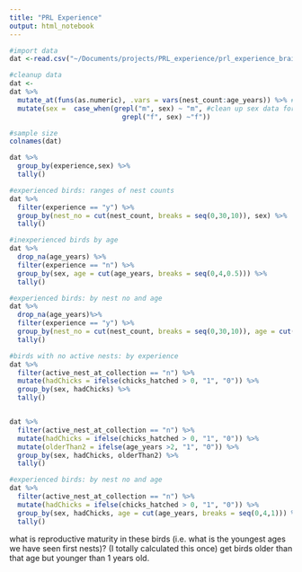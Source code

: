 ```yaml
---
title: "PRL Experience"
output: html_notebook
---
```


```r
#import data 
dat <-read.csv("~/Documents/projects/PRL_experience/prl_experience_brains_data.csv", stringsAsFactors = F)

#cleanup data
dat <-
dat %>%
  mutate_at(funs(as.numeric), .vars = vars(nest_count:age_years)) %>% #convert to numeric for binning
  mutate(sex =  case_when(grepl("m", sex) ~ "m", #clean up sex data for readability
                            grepl("f", sex) ~"f"))

```

```r
#sample size
colnames(dat)

dat %>%
  group_by(experience,sex) %>%
  tally()

#experienced birds: ranges of nest counts 
dat %>%
  filter(experience == "y") %>%
  group_by(nest_no = cut(nest_count, breaks = seq(0,30,10)), sex) %>%
  tally()

#inexperienced birds by age
dat %>%
  drop_na(age_years) %>%
  filter(experience == "n") %>%
  group_by(sex, age = cut(age_years, breaks = seq(0,4,0.5))) %>%
  tally()
```
```r
#experienced birds: by nest no and age 
dat %>%
  drop_na(age_years)%>%
  filter(experience == "y") %>%
  group_by(nest_no = cut(nest_count, breaks = seq(0,30,10)), age = cut(age_years, breaks = seq(0,4,1))) %>%
  tally()

#birds with no active nests: by experience 
dat %>%
  filter(active_nest_at_collection == "n") %>%
  mutate(hadChicks = ifelse(chicks_hatched > 0, "1", "0")) %>%
  group_by(sex, hadChicks) %>%
  tally()


dat %>%
  filter(active_nest_at_collection == "n") %>%
  mutate(hadChicks = ifelse(chicks_hatched > 0, "1", "0")) %>%
  mutate(olderThan2 = ifelse(age_years >2, "1", "0")) %>%
  group_by(sex, hadChicks, olderThan2) %>%
  tally()

#experienced birds: by nest no and age 
dat %>%
  filter(active_nest_at_collection == "n") %>%
  mutate(hadChicks = ifelse(chicks_hatched > 0, "1", "0")) %>%
  group_by(sex, hadChicks, age = cut(age_years, breaks = seq(0,4,1))) %>%
  tally()
```
what is reproductive maturity in these birds (i.e. what is the youngest ages we have seen first nests)?
(I totally calculated this once)
get birds older than that age but younger than 1 years old. 
